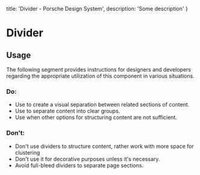 
  title: 'Divider - Porsche Design System',
  description: 'Some description'
}

# Divider <ComponentStatus tagName="p-divider"></ComponentStatus>

<TableOfContents headings={[]} />

## Usage

The following segment provides instructions for designers and developers regarding the appropriate utilization of this
component in various situations.

### Do:

- Use to create a visual separation between related sections of content.
- Use to separate content into clear groups.
- Use when other options for structuring content are not sufficient.

### Don't:

- Don't use dividers to structure content, rather work with more space for clustering
- Don't use it for decorative purposes unless it's necessary.
- Avoid full-bleed dividers to separate page sections.